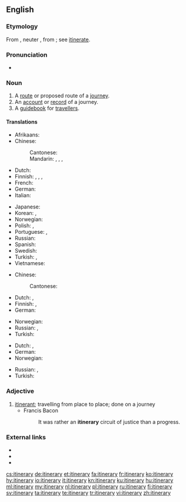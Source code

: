 ==English==

===Etymology===
From {{etyl|LL.|en}} {{term|lang=la|itinerarius||pertaining to a journey}}, neuter {{term|lang=la|itinerarium||an account of a journey, a road-book}}, from {{term|lang=la|iter||a way, journey}}; see [[itinerate]].

===Pronunciation===
* {{audio|en-us-itinerary.ogg|Audio (US)|lang=en}}

===Noun===
{{en-noun|itineraries}}

# A [[route]] or proposed route of a [[journey]].
# An [[account]] or [[record]] of a journey.
# A [[guidebook]] for [[traveller]]s.

====Translations====
{{trans-top|route or proposed route of a journey}}
* Afrikaans: {{t|af|reisplan}}
* Chinese:
*: Cantonese: {{t|yue|路線|tr=lou6 sin3|sc=Hani}}
*: Mandarin: {{t+|cmn|路線|sc=Hani}}, {{t+|cmn|路线|tr=lùxiàn|sc=Hani}}, {{t+|cmn|旅程|tr=lǚchéng|sc=Hani}}, {{t+|cmn|行程|tr=xíngchéng|sc=Hani}}
* Dutch: {{t+|nl|weg|m}}
* Finnish: {{t+|fi|reitti}}, {{t|fi|matkareitti}}, {{t+|fi|kulkureitti}}, {{t|fi|matkasuunnitelma}}
* French: {{t+|fr|itinéraire|m}}
* German: {{t+|de|Reiseroute|f}}
* Italian: {{t+|it|itinerario}}
{{trans-mid}}
* Japanese: {{t|ja|旅程|tr=りょてい, ryotei}}
* Korean: {{t|ko|여정|sc=Kore}}, {{t+|ko|일정|sc=Kore}}
* Norwegian: {{t+|no|rute|m}}
* Polish: {{t|pl|trasa podróży|f}}, {{t|pl|plan podróży|m}}
* Portuguese: {{t+|pt|linha|f}}, {{t+|pt|itinerário|m}}
* Russian: {{t+|ru|маршрут|m|tr=maršrút}}
* Spanish: {{t|es|itinerario}}
* Swedish: {{t|sv|färdplan|n}}
* Turkish: {{t|tr|seyahat yolu}}, {{t|tr|yolculuk yolu}}
* Vietnamese: {{t+|vi|hành trình}}
{{trans-bottom}}

{{trans-top|account or record of a journey}}
* Chinese:
*: Cantonese: {{t|yue|行程錄|tr=hang4 cing4 luk2|sc=Hani}}
* Dutch: {{t|nl|wegbeschrijving}}, {{t|nl|reisverslag|f}}
* Finnish: {{t+|fi|matkapäiväkirja}}, {{t|fi|matkakertomus}}
* German: {{t+|de|Reisebericht|m}}
{{trans-mid}}
* Norwegian: {{t|no|veibeskrivelse|m}}
* Russian: {{t|ru|дорожный дневник|m|tr=doróžnyj dnevník|sc=Cyrl}}, {{t|ru|путевые заметки|p|tr=putevýje zamétki|sc=Cyrl}}
* Turkish: {{t+|tr|seyahatname}}
{{trans-bottom}}

{{trans-top|guidebook for travellers}}
* Dutch: {{t+|nl|routebeschrijving}}, {{t+|nl|reisgids|f}}
* German: {{t+|de|Reiseführer|m}}
* Norwegian: {{t|no|reisehåndbok|f}}
{{trans-mid}}
* Russian: {{t+|ru|путеводитель|m|tr=putevodítelʼ|sc=Cyrl}}, {{t+|ru|гид|m|tr=gíd|sc=Cyrl}}
* Turkish: {{t+|tr|rehber}}
{{trans-bottom}}

===Adjective===
{{en-adj}}

# [[itinerant]]; travelling from place to place; done on a journey
#* Francis Bacon
#*: It was rather an '''itinerary''' circuit of justice than a progress.

===External links===
* {{R:Webster 1913}}
* {{R:Century 1911}}
* {{R:OneLook}}

[[cs:itinerary]]
[[de:itinerary]]
[[et:itinerary]]
[[fa:itinerary]]
[[fr:itinerary]]
[[ko:itinerary]]
[[hy:itinerary]]
[[io:itinerary]]
[[it:itinerary]]
[[kn:itinerary]]
[[ku:itinerary]]
[[hu:itinerary]]
[[ml:itinerary]]
[[my:itinerary]]
[[nl:itinerary]]
[[pl:itinerary]]
[[ru:itinerary]]
[[fi:itinerary]]
[[sv:itinerary]]
[[ta:itinerary]]
[[te:itinerary]]
[[tr:itinerary]]
[[vi:itinerary]]
[[zh:itinerary]]